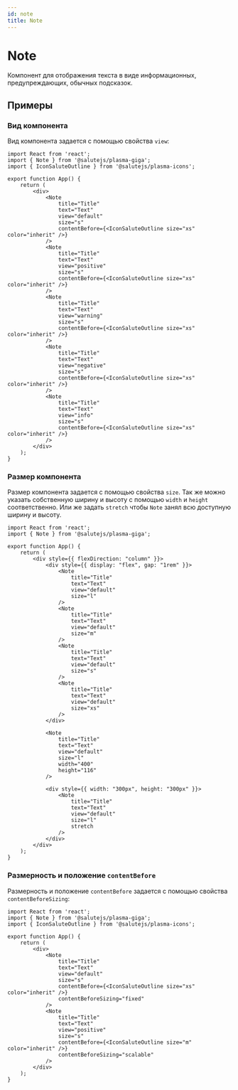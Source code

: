```yaml
---
id: note
title: Note
---
```



# Note
Компонент для отображения текста в виде информационных, предупреждающих, обычных подсказок.

<Description name="Note" />
<PropsTable name="Note" />

## Примеры

### Вид компонента
Вид компонента задается с помощью свойства `view`:

```tsx live
import React from 'react';
import { Note } from '@salutejs/plasma-giga';
import { IconSaluteOutline } from '@salutejs/plasma-icons';

export function App() {
    return (
        <div>
            <Note 
                title="Title"
                text="Text"
                view="default" 
                size="s" 
                contentBefore={<IconSaluteOutline size="xs" color="inherit" />} 
            />
            <Note 
                title="Title"
                text="Text"
                view="positive" 
                size="s" 
                contentBefore={<IconSaluteOutline size="xs" color="inherit" />} 
            />
            <Note 
                title="Title"
                text="Text"
                view="warning" 
                size="s" 
                contentBefore={<IconSaluteOutline size="xs" color="inherit" />} 
            />
            <Note 
                title="Title"
                text="Text"
                view="negative" 
                size="s" 
                contentBefore={<IconSaluteOutline size="xs" color="inherit" />} 
            />
            <Note 
                title="Title"
                text="Text"
                view="info" 
                size="s" 
                contentBefore={<IconSaluteOutline size="xs" color="inherit" />} 
            />
        </div>
    );
}
```

### Размер компонента
Размер компонента задается с помощью свойства `size`. 
Так же можно указать собственную ширину и высоту с помощью `width` и `height` соответственно. 
Или же задать `stretch` чтобы `Note` занял всю доступную ширину и высоту.

```tsx live
import React from 'react';
import { Note } from '@salutejs/plasma-giga';

export function App() {
    return (
        <div style={{ flexDirection: "column" }}>
            <div style={{ display: "flex", gap: "1rem" }}>
                <Note 
                    title="Title"
                    text="Text"
                    view="default" 
                    size="l"
                />
                <Note 
                    title="Title"
                    text="Text"
                    view="default" 
                    size="m" 
                />
                <Note 
                    title="Title"
                    text="Text"
                    view="default" 
                    size="s"
                />
                <Note 
                    title="Title"
                    text="Text"
                    view="default" 
                    size="xs"
                />
            </div>
            
            <Note 
                title="Title"
                text="Text"
                view="default" 
                size="l"
                width="400"
                height="116"
            />
            
            <div style={{ width: "300px", height: "300px" }}>
                <Note 
                    title="Title"
                    text="Text"
                    view="default" 
                    size="l"
                    stretch
                />
            </div>
        </div>
    );
}
```

### Размерность и положение `contentBefore`
Размерность и положение `contentBefore` задается с помощью свойства `contentBeforeSizing`:

```tsx live
import React from 'react';
import { Note } from '@salutejs/plasma-giga';
import { IconSaluteOutline } from '@salutejs/plasma-icons';

export function App() {
    return (
        <div>
            <Note 
                title="Title"
                text="Text"
                view="default" 
                size="s" 
                contentBefore={<IconSaluteOutline size="xs" color="inherit" />} 
                contentBeforeSizing="fixed"
            />
            <Note 
                title="Title"
                text="Text"
                view="positive" 
                size="s" 
                contentBefore={<IconSaluteOutline size="m" color="inherit" />} 
                contentBeforeSizing="scalable"
            />
        </div>
    );
}
```
